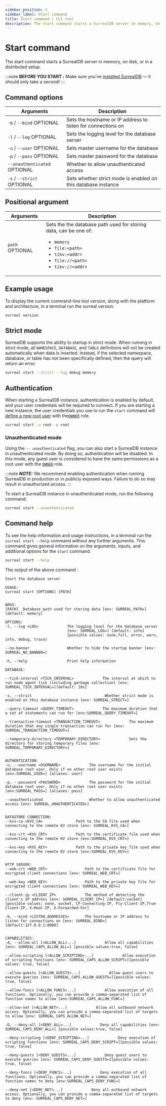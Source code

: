 ```yaml
---
sidebar_position: 2
sidebar_label: Start command
title: Start command | CLI tool
description: The start command starts a SurrealDB server in memory, on disk, or in a distributed setup.
---
```


# Start command

The start command starts a SurrealDB server in memory, on disk, or in a distributed setup.

:::note
__BEFORE YOU START :__ Make sure you’ve [installed SurrealDB](/docs/surrealdb/installation) — it should only take a second!
:::

## Command options

<table>
    <thead>
        <tr>
            <th colspan="2">Arguments</th>
            <th>Description</th>
        </tr>
    </thead>  
    <tbody>
        <tr>
            <td colspan="2">
                <code>-b</code> / <code>--bind</code>
                <l className='grey'>OPTIONAL</l>
            </td>
            <td>
            Sets the hostname or IP address to listen for connections on
            </td>
        </tr>
        <tr>
            <td colspan="2">
                <code>-l</code> / <code>--log</code>
                <l className='grey'>OPTIONAL</l>
            </td>
            <td>
                Sets the logging level for the database server
            </td>
        </tr>
        <tr>
            <td colspan="2">
                <code>-u</code> / <code>--user</code>
                <l className='grey'>OPTIONAL</l>
            </td>
            <td>
                Sets master username for the database
            </td>
        </tr>
        <tr>
            <td colspan="2">
                <code>-p</code> / <code>--pass</code>
                <l className='grey'>OPTIONAL</l>
            </td>
            <td>
                Sets master password for the database
            </td>
        </tr>
        <tr>
            <td colspan="2">
                <code>--unauthenticated</code>
                <l className='grey'>OPTIONAL</l>
            </td>
            <td>
                Whether to allow unauthenticated access
            </td>
        </tr>
        <tr>
            <td colspan="2">
                <code>-s</code> / <code>--strict</code>
                <l className='grey'>OPTIONAL</l>
            </td>
            <td>
                Sets whether strict mode is enabled on this database instance
            </td>
        </tr>
    </tbody>
</table>

## Positional argument

<table>
    <thead>
        <tr>
            <th colspan="2">Arguments</th>
            <th>Description</th>
        </tr>
    </thead>  
    <tbody>
        <tr>
            <td colspan="2">
                <code>path</code>
                <l className='grey'>OPTIONAL</l>
            </td>
            <td>
                Sets the the database path used for storing data, can be one of:
                <ul>
                    <li><code>memory</code></li>
                    <li><code>file:&lt;path&gt;</code></li>
                    <li><code>tikv:&lt;addr&gt;</code></li>
                    <li><code>file://&lt;path&gt;</code></li>
                    <li><code>tikv://&lt;addr&gt;</code></li>
                </ul>
            </td>
        </tr>
    </tbody>
</table>

## Example usage

To display the current command-line tool version, along with the platform and architecture, in a terminal run the surreal version.

```bash
surreal version
```

## Strict mode

SurrealDB supports the ability to startup in strict mode. When running in strict mode, all `NAMESPACE`, `DATABASE`, and `TABLE` definitions will not be created automatically when data is inserted. Instead, if the selected namespace, database, or table has not been specifically defined, then the query will return an error.

```bash
surreal start --strict --log debug memory
```

## Authentication

When starting a SurrealDB instance, authentication is enabled by default, and your user credentials will be required to connect. If you are starting a new instance, the user credentials you use to run the `start` command will [define a new root user](/docs/surrealdb/surrealql/statements/define/user#roles) with the[`OWNER`](/docs/surrealdb/surrealql/statements/define/user#roles) role.

```bash
surreal start -u root -p root
```

### Unauthenticated mode

<Since v="v2.0.0" />

Using the `-- unauthenticated` flag, you can also start a SurrealDB instance in unauthenticated mode. By doing so, authentication will be disabled. In this mode, any guest user is considered to have the same permissions as a root user with the [`OWNER`](/docs/surrealdb/surrealql/statements/define/user#roles) role.

:::note
 ___NOTE:___ We recommend enabling authentication when running SurrealDB in production or in publicly exposed ways. Failure to do so may result in unauthorized access.
:::

To start a SurrealDB instance in unauthenticated mode, run the following command:

```bash
surreal start --unauthenticated
```

## Command help

To see the help information and usage instructions, in a terminal run the `surreal start --help` command without any further arguments. This command gives general information on the arguments, inputs, and additional options for the `start` command.

```bash
surreal start --help
```
The output of the above command :

```
Start the database server

USAGE:
surreal start [OPTIONS] [PATH]


ARGS:
[PATH]  Database path used for storing data [env: SURREAL_PATH=] [default: memory]

OPTIONS:
-l, --log <LOG>             The logging level for the database server 
                            [env: SURREAL_LOG=] [default: info] 
                            [possible values: none,full, error, warn, info, debug, trace]

--no-banner                 Whether to hide the startup banner [env: SURREAL_NO_BANNER=]

-h, --help                  Print help information

DATABASE:                   

--tick-interval <TICK_INTERVAL>             The interval at which to run node agent tick (including garbage collection) [env: SURREAL_TICK_INTERVAL=][default: 10s]

-s, --strict                                 Whether strict mode is enabled on this database instance [env: SURREAL_STRICT=]

--query-timeout <QUERY_TIMEOUT>             The maximum duration that a set of statements can run for [env:SURREAL_QUERY_TIMEOUT=]

--transaction-timeout <TRANSACTION_TIMEOUT>             The maximum duration that any single transaction can run for [env: SURREAL_TRANSACTION_TIMEOUT=]

--temporary-directory <TEMPORARY_DIRECTORY>             Sets the directory for storing temporary files [env: SURREAL_TEMPORARY_DIRECTORY=]


AUTHENTICATION:
-u, --username <USERNAME>             The username for the initial database root user. Only if no other root user exists [env:SURREAL_USER=] [aliases: user]

-p, --password <PASSWORD>             The password for the initial database root user. Only if no other root user exists [env:SURREAL_PASS=] [aliases: pass]

--unauthenticated                     Whether to allow unauthenticated access [env: SURREAL_UNAUTHENTICATED=]


DATASTORE CONNECTION:
--kvs-ca <KVS_CA>               Path to the CA file used when connecting to the remote KV store [env: SURREAL_KVS_CA=]

--kvs-crt <KVS_CRT>             Path to the certificate file used when connecting to the remote KV store [env:SURREAL_KVS_CRT=]

--kvs-key <KVS_KEY>             Path to the private key file used when connecting to the remote KV store [env:SURREAL_KVS_KEY=]


HTTP SERVER:
--web-crt <WEB_CRT>                 Path to the certificate file for encrypted client connections [env: SURREAL_WEB_CRT=]

--web-key <WEB_KEY>                 Path to the private key file for encrypted client connections [env: SURREAL_WEB_KEY=]

--client-ip <CLIENT_IP>             The method of detecting the client's IP address [env: SURREAL_CLIENT_IP=] [default:socket] [possible values: none, socket, CF-Connecting-IP, Fly-Client-IP,True-Client-IP, X-Real-IP, X-Forwarded-For]

-b, --bind <LISTEN_ADDRESSES>       The hostname or IP address to listen for connections on [env: SURREAL_BIND=] [default:127.0.0.1:8000]


CAPABILITIES:
-A, --allow-all [<ALLOW_ALL>...]             Allow all capabilities [env: SURREAL_CAPS_ALLOW_ALL=] [possible values:true, false]

--allow-scripting [<ALLOW_SCRIPTING>...]             Allow execution of scripting functions [env: SURREAL_CAPS_ALLOW_SCRIPT=][possible values: true, false]

--allow-guests [<ALLOW_GUESTS>...]             Allow guest users to execute queries [env: SURREAL_CAPS_ALLOW_GUESTS=][possible values: true, false]

--allow-funcs [<ALLOW_FUNCS>...]             Allow execution of all functions. Optionally, you can provide a comma-separated list of function names to allow [env:SURREAL_CAPS_ALLOW_FUNC=]

--allow-net [<ALLOW_NET>...]             Allow all outbound network access. Optionally, you can provide a comma-separated list of targets to allow [env: SURREAL_CAPS_ALLOW_NET=]

-D, --deny-all [<DENY_ALL>...]             Deny all capabilities [env: SURREAL_CAPS_DENY_ALL=] [possible values:true, false]

--deny-scripting [<DENY_SCRIPTING>...]             Deny execution of scripting functions [env: SURREAL_CAPS_DENY_SCRIPT=][possible values: true, false]

--deny-guests [<DENY_GUESTS>...]             Deny guest users to execute queries [env: SURREAL_CAPS_DENY_GUESTS=][possible values: true, false]

--deny-funcs [<DENY_FUNCS>...]             Deny execution of all functions. Optionally, you can provide a comma-separated list of function names to deny [env:SURREAL_CAPS_DENY_FUNC=]

--deny-net [<DENY_NET>...]             Deny all outbound network access. Optionally, you can provide a comma-separated list of targets to deny [env: SURREAL_CAPS_DENY_NET=]
```